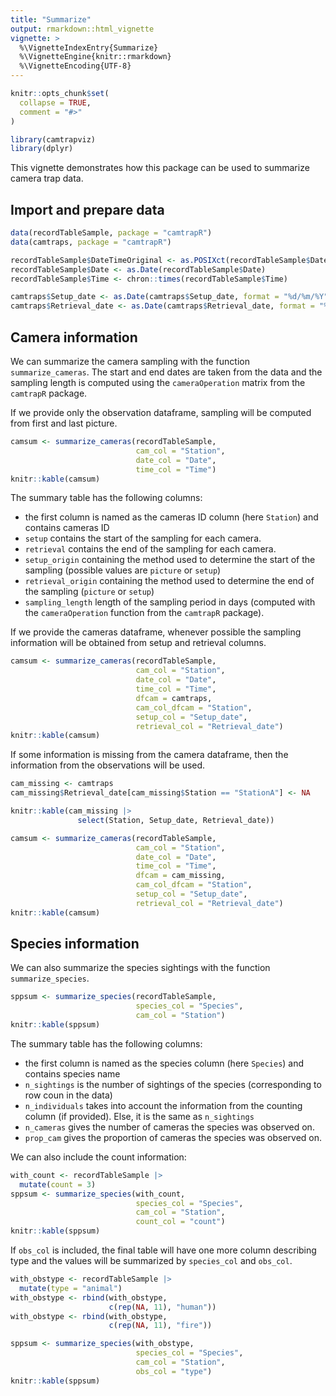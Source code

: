 ```yaml
---
title: "Summarize"
output: rmarkdown::html_vignette
vignette: >
  %\VignetteIndexEntry{Summarize}
  %\VignetteEngine{knitr::rmarkdown}
  %\VignetteEncoding{UTF-8}
---
```


```r
knitr::opts_chunk$set(
  collapse = TRUE,
  comment = "#>"
)
```

```r
library(camtrapviz)
library(dplyr)
```

This vignette demonstrates how this package can be used to summarize camera trap data.

## Import and prepare data

```r
data(recordTableSample, package = "camtrapR")
data(camtraps, package = "camtrapR")
```

```r
recordTableSample$DateTimeOriginal <- as.POSIXct(recordTableSample$DateTimeOriginal)
recordTableSample$Date <- as.Date(recordTableSample$Date)
recordTableSample$Time <- chron::times(recordTableSample$Time)

camtraps$Setup_date <- as.Date(camtraps$Setup_date, format = "%d/%m/%Y")
camtraps$Retrieval_date <- as.Date(camtraps$Retrieval_date, format = "%d/%m/%Y")
```

## Camera information

We can summarize the camera sampling with the function `summarize_cameras`. The start and end dates are taken from the data and the sampling length is computed using the `cameraOperation` matrix from the `camtrapR` package.

If we provide only the observation dataframe, sampling will be computed from first and last picture.

```r
camsum <- summarize_cameras(recordTableSample,
                            cam_col = "Station",
                            date_col = "Date",
                            time_col = "Time")
knitr::kable(camsum)
```

The summary table has the following columns:

-   the first column is named as the cameras ID column (here `Station`) and contains cameras ID
-   `setup` contains the start of the sampling for each camera.
-   `retrieval` contains the end of the sampling for each camera.
-   `setup_origin` containing the method used to determine the start of the sampling (possible values are `picture` or `setup`)
-   `retrieval_origin` containing the method used to determine the end of the sampling (`picture` or `setup`)
-   `sampling_length` length of the sampling period in days (computed with the `cameraOperation` function from the `camtrapR` package).

If we provide the cameras dataframe, whenever possible the sampling information will be obtained from setup and retrieval columns.

```r
camsum <- summarize_cameras(recordTableSample,
                            cam_col = "Station",
                            date_col = "Date",
                            time_col = "Time",
                            dfcam = camtraps, 
                            cam_col_dfcam = "Station", 
                            setup_col = "Setup_date",
                            retrieval_col = "Retrieval_date")
knitr::kable(camsum)
```

If some information is missing from the camera dataframe, then the information from the observations will be used.

```r
cam_missing <- camtraps
cam_missing$Retrieval_date[cam_missing$Station == "StationA"] <- NA

knitr::kable(cam_missing |> 
               select(Station, Setup_date, Retrieval_date))
```

```r
camsum <- summarize_cameras(recordTableSample,
                            cam_col = "Station",
                            date_col = "Date",
                            time_col = "Time",
                            dfcam = cam_missing, 
                            cam_col_dfcam = "Station", 
                            setup_col = "Setup_date",
                            retrieval_col = "Retrieval_date")
knitr::kable(camsum)
```

## Species information

We can also summarize the species sightings with the function `summarize_species`.

```r
sppsum <- summarize_species(recordTableSample,
                            species_col = "Species", 
                            cam_col = "Station")
knitr::kable(sppsum)
```

The summary table has the following columns:

-   the first column is named as the species column (here `Species`) and contains species name
-   `n_sightings` is the number of sightings of the species (corresponding to row coun in the data)
-   `n_individuals` takes into account the information from the counting column (if provided). Else, it is the same as `n_sightings`
-   `n_cameras` gives the number of cameras the species was observed on.
-   `prop_cam` gives the proportion of cameras the species was observed on.

We can also include the count information:

```r
with_count <- recordTableSample |> 
  mutate(count = 3)
sppsum <- summarize_species(with_count,
                            species_col = "Species", 
                            cam_col = "Station", 
                            count_col = "count")
knitr::kable(sppsum)
```

If `obs_col` is included, the final table will have one more column describing type and the values will be summarized by `species_col` and `obs_col`.

```r
with_obstype <- recordTableSample |> 
  mutate(type = "animal")
with_obstype <- rbind(with_obstype,
                      c(rep(NA, 11), "human"))
with_obstype <- rbind(with_obstype,
                      c(rep(NA, 11), "fire"))

sppsum <- summarize_species(with_obstype,
                            species_col = "Species", 
                            cam_col = "Station", 
                            obs_col = "type")
knitr::kable(sppsum)
```
